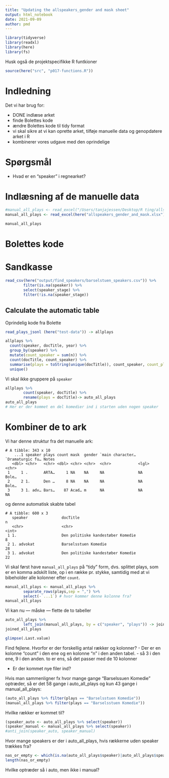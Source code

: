 ```yaml
---
title: "Updating the allspeakers_gender and mask sheet"
output: html_notebook
date: 2021-09-09
author: pmd
---
```


```r
library(tidyverse)
library(readxl)
library(here)
library(fs)
```

Husk også de projektspecifikke R funtkioner

```r
source(here("src", "p017-functions.R"))
```


# Indledning

Det vi har brug for:

 - DONE indlæse arket
 - finde Bolettes kode
 - ændre Bolettes kode til tidy format
 - vi skal sikre at vi kan oprette arket, tilføje manuelle data og genopdatere arket i R
 - kombinerer vores udgave med den oprindelige
 
# Spørgsmål

 - Hvad er en "speaker" i regnearket?

# Indlæsning af de manuelle data


```r
#manual_all_plays <- read_excel("/Users/tanjajessen/Desktop/R ting/allspeakers_gender_and_mask.xlsx")
manual_all_plays <- read_excel(here("allspeakers_gender_and_mask.xlsx"))
```
```r
manual_all_plays
```

# Bolettes kode
# Sandkasse

```r
read_csv(here("output/find_speakers/barselstuen_speakers.csv")) %>% 
        filter(is.na(speaker)) %>% 
        select(speaker_stage) %>% 
        filter(!is.na(speaker_stage))
```
## Calculate the automatic table

Oprindelig kode fra Bolette

```r
read_plays_jsonl (here("test-data")) -> allplays
```


```r
allplays %>% 
  count(speaker, docTitle, year) %>%
  group_by(speaker) %>%
  mutate(count_speaker = sum(n)) %>%
  count(docTitle, count_speaker) %>%
  summarise(plays = toString(unique(docTitle)), count_speaker, count_plays = sum(n)) %>%
  unique()
```

Vi skal ikke gruppere på `speaker`

```r
allplays %>% 
        count(speaker, docTitle) %>% 
        rename(plays = docTitle)-> auto_all_plays
auto_all_plays
# Her er der kommet en del komedier ind i starten uden nogen speaker
```

# Kombiner de to ark

Vi har denne struktur fra det manuelle ark:

```
# A tibble: 343 x 10
    ...1 speaker plays count mask  gender `main character… `Dramaturgic fu… Notes
   <dbl> <chr>   <chr> <dbl> <chr> <chr>  <chr>            <lgl>            <chr>
 1     1 .       ARTA…     1 NA    NA     NA               NA               Bole…
 2     2 1.      Den …     8 NA    NA     NA               NA               Bole…
 3     3 1. adv… Bars…    87 Acad… m      NA               NA               NA  
```

og denne automatisk skabte tabel

```
# A tibble: 600 x 3
   speaker               docTitle                                         n
   <chr>                 <chr>                                        <int>
 1 1.                    Den politiske kandestøber Komedie                8
 2 1. advokat            Barselsstuen Komedie                            28
 3 1. advokat            Den politiske kandestøber Komedie               22
```

Vi skal først have `manual_all_plays` på "tidy" form, dvs. splittet plays, som er en komma adskilt liste, op i en række pr. stykke, samtidig med at vi bibeholder alle kolonner efter `count`.

```r
manual_all_plays <- manual_all_plays %>% 
        separate_rows(plays,sep = ",") %>% 
        select(-`...1`) # hvor kommer denne kolonne fra?
manual_all_plays
```
Vi kan nu — måske — flette de to tabeller

```r
auto_all_plays %>% 
        left_join(manual_all_plays, by = c("speaker", "plays")) -> joined_all_plays
joined_all_plays
```

```r
glimpse(.Last.value)
```

Find fejlene. Hvorfor er der forskellig antal rækker og kolonner?
- Der er en kolonne "count" i den ene og en kolonne "n" i den anden tabel. 
- så 3 i den ene, 9 i den anden. to er ens, så det passer med de 10 kolonner

- Er der kommet nye filer ind?

Hvis man sammenligner fx hvor mange gange "Barselssuen Komedie" optræder, så er det 58 gange i auto_all_plays og kun 43 gange i manual_all_plays:
```r
(auto_all_plays %>% filter(plays == "Barselsstuen Komedie"))
(manual_all_plays %>% filter(plays == "Barselsstuen Komedie"))
```

Hvilke rækker er kommet til?

```r
(speaker_auto <- auto_all_plays %>% select(speaker))
(speaker_manual <- manual_all_plays %>% select(speaker))
#anti_join(speaker_auto, speaker_manual)
```

Hvor mange speakers er der i auto_all_plays, hvis rækkerne uden speaker trækkes fra?
```r
nas_or_empty <- which(is.na(auto_all_plays$speaker)|auto_all_plays$speaker == "")
length(nas_or_empty)
```
Hvilke optræder så i auto, men ikke i manual?

